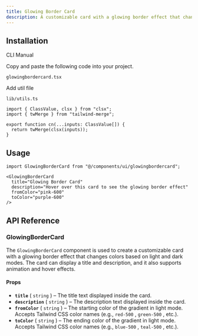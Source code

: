 ```yaml
---
title: Glowing Border Card
description: A customizable card with a glowing border effect that changes colors based on light and dark modes.
---
```


<ComponentPreview
  name="glowingbordercard-demo"
  description="A card with a glowing border that changes colors in light and dark modes."
/>

## Installation

<Tabs defaultValue="cli" className="w-full">
  <TabsList>
    <TabsTrigger value="cli">CLI</TabsTrigger>
    <TabsTrigger value="manual">Manual</TabsTrigger>
  </TabsList>
  <TabsContent value="cli">
    <PkgOptions name="glowingbordercard" />
  </TabsContent>
  <TabsContent value="manual">
    <Steps>

<Step>Copy and paste the following code into your project.</Step>
<p>
  <code>glowingbordercard.tsx</code>
</p>
<ComponentSource name="glowingbordercard" />

<Step>Add util file</Step>

<p>
  <code>lib/utils.ts</code>
</p>

```tsx
import { ClassValue, clsx } from "clsx";
import { twMerge } from "tailwind-merge";

export function cn(...inputs: ClassValue[]) {
  return twMerge(clsx(inputs));
}
```

</Steps>
  </TabsContent>
</Tabs>

## Usage

```tsx
import GlowingBorderCard from "@/components/ui/glowingbordercard";
```

```tsx
<GlowingBorderCard
  title="Glowing Border Card"
  description="Hover over this card to see the glowing border effect"
  fromColor="pink-600"
  toColor="purple-600"
/>
```

## API Reference

### GlowingBorderCard

The `GlowingBorderCard` component is used to create a customizable card with a glowing border effect that changes colors based on light and dark modes. The card can display a title and description, and it also supports animation and hover effects.

#### Props

- **`title`** ( `string` ) – The title text displayed inside the card.
- **`description`** ( `string` ) – The description text displayed inside the card.
- **`fromColor`** ( `string` ) – The starting color of the gradient in light mode. Accepts Tailwind CSS color names (e.g., `red-500` , `green-500` , etc.).
- **`toColor`** ( `string` ) – The ending color of the gradient in light mode. Accepts Tailwind CSS color names (e.g., `blue-500` , `teal-500` , etc.).